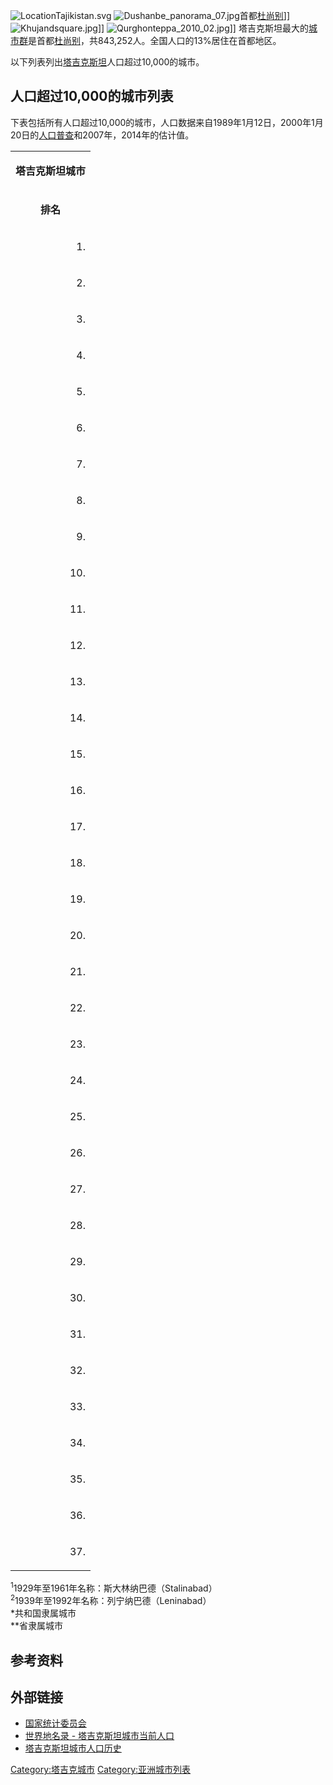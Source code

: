 {{noteTA
|G1=地名
}}
[[File:LocationTajikistan.svg|thumb]]
[[File:Dushanbe_panorama_07.jpg|thumb]]首都[[杜尚别|杜尚别]]]]
[[File:Khujandsquare.jpg|thumb]]]]
[[File:Qurghonteppa_2010_02.jpg|thumb]]]]
塔吉克斯坦最大的[[城市群|城市群]]是首都[[杜尚别|杜尚别]]，共843,252人。全国人口的13%居住在首都地区。

以下列表列出[[塔吉克斯坦|塔吉克斯坦]]人口超过10,000的城市。

==人口超过10,000的城市列表==
下表包括所有人口超过10,000的城市，人口数据来自1989年1月12日，2000年1月20日的[[人口普查|人口普查]]和2007年，2014年的估计值。
{| class="wikitable"     
|-----
|colspan="10" align="center" bgcolor="#FFA500" | '''塔吉克斯坦城市'''
|-----
| rowspan="3" align="center" bgcolor="#98FB98" | '''排名''' 
| colspan="3" align="center" bgcolor="#98FB98" | '''名称''' 
| colspan="4" align="center" bgcolor="#98FB98" | '''人口''' 
| rowspan="3" align="center" bgcolor="#98FB98" | '''行政区划''' 
| rowspan="3" align="center" bgcolor="#98FB98" | '''区'''
|-----
| rowspan="2" align="center" bgcolor="#98FB98" | '''中文翻译名''' 
| colspan="2" align="center" bgcolor="#98FB98" | '''塔吉克''' 
| rowspan="2" align="center" bgcolor="#98FB98" | '''1989年人口普查'''<ref name=census1989>[http://demoscope.ru/weekly/ssp/sng89_reg2.php 1989 census results]  {{webarchive|url=https://www.webcitation.org/65CnSL6Mw?url=http://demoscope.ru/weekly/ssp/sng89_reg2.php |date=2012-02-04 }}</ref> 
| rowspan="2" align="center" bgcolor="#98FB98" | '''2000年人口普查'''<ref name=census2000>[https://web.archive.org/web/20050211162447/http://tajikistan.ru/stat.htm  О первых итогах всеобщей переписи       населения 2000 года]</ref>
| rowspan="2" align="center" bgcolor="#98FB98" | '''2007年估计'''<ref>''Population of the Republic of Tajikistan as of 1 January 2008'', State Committee of Statistics, Dushanbe, 2008 {{ru icon}}</ref>
| rowspan="2" align="center" bgcolor="#98FB98" | '''2014年估计'''<ref>''Population of the Republic of Tajikistan as of 1 January 2014'', State Committee of Statistics, Dushanbe, 2014 {{ru icon}}</ref>
|----
| align="center" bgcolor="#98FB98" | '''西里尔字母''' 
| align="center" bgcolor="#98FB98" | '''波斯语'''
|-----
| align=right | 1. 
| [[杜尚别|杜尚别]]<sup>1</sup><nowiki>*</nowiki> 
| Душанбе 
| align=right | {{lang|fa|دوشنبه}}
| align=right | 595,820
| align=right | 562,000 
| align=right | 679,400
| align=right | 775,800
| [[杜尚别|杜尚别]] 
| 首都地区
|-----
|align=right | 2. 
| [[苦盏|苦盏]]<sup>2</sup><nowiki>**</nowiki> 
| Хуҷанд 
| align=right | {{lang|fa|خجند}} 
| align=right | 160,458
| align=right | 149,000 
| align=right | 155,900 
| align=right | 169,700
| [[索格特州|索格特州]] 
| [[苦盏|苦盏]]
|-----
|align=right | 3. 
| [[庫洛布|庫洛布]]<nowiki>**</nowiki> 
| Кӯлоб
| align=right | {{lang|fa|کولاب}} 
| align=right | 74,456
| align=right | 78,000
| align=right | 93,900
| align=right | 99,700
| [[哈特隆州|哈特隆州]] 
| [[庫洛布|庫洛布]]
|-----
|align=right | 4.
| [[庫爾干秋別|庫爾干秋別]]<nowiki>**</nowiki> 
| Қӯрғонтеппа 
| align=right | {{lang|fa|قرغان‌تپه}} 
| align=right | 58,505 
| align=right | 60,000
| align=right | 71,000 
| align=right | 101,600 || [[哈特隆州|哈特隆州]] 
| [[庫爾干秋別|庫爾干秋別]]
|-----
|align=right | 5. 
| [[伊斯塔拉夫尚|伊斯塔拉夫尚]]<nowiki>**</nowiki> 
| Истаравшан 
| align=right | {{lang|fa|استروشن}} 
| align=right | 45,763
| align=right | 51,000 
| align=right | 60,200
| align=right | 58,600
| [[索格特州|索格特州]] 
| [[伊斯塔拉夫尚|伊斯塔拉夫尚]]
|-----
|align=right | 6. 
| [[瓦赫達特|瓦赫達特]]<nowiki>*</nowiki> 
| Ваҳдат 
| align=right | {{lang|fa|کافرنهان}} 
| align=right | 45,731 
| align=right | 44,000 
| align=right | 49,100
| align=right | 52,900
| [[國家直轄區|國家直轄區]] 
| [[瓦赫達特|瓦赫達特]]
|-----
|align=right | 7. 
| [[科尼博多姆|科尼博多姆]]<nowiki>**</nowiki> 
| Конибодом 
| align=right | {{lang|fa|کانی‌بادام}} 
| align=right | 37,841
| align=right | 45,000 
| align=right | 47,100 
| align=right | 48,900
| [[索格特州|索格特州]] 
| [[科尼博多姆|科尼博多姆]]
|-----
|align=right | 8. 
| [[圖爾孫扎德|圖爾孫扎德]]<nowiki>*</nowiki> 
| Турсунзoдa 
| align=right | {{lang|fa|تورسون‌زاده}} 
| align=right | 40,593 
| align=right | 39,000 
| align=right | 44,200 
| align=right | 50,900
| [[國家直轄區|國家直轄區]] 
| [[圖爾孫扎德|圖爾孫扎德]]
|-----
|align=right | 9. 
| [[伊斯法拉|伊斯法拉]]<nowiki>**</nowiki> 
| Исфара 
| align=right | {{lang|fa|اسفره}} 
| align=right | 34,524
| align=right | 37,000
| align=right | 40,600
| align=right | 45,900
| [[索格特州|索格特州]] 
| [[伊斯法拉|伊斯法拉]]
|-----
|align=right | 10. 
| [[彭吉肯特|彭吉肯特]]<nowiki>**</nowiki> 
| Панҷакент 
| align=right | {{lang|fa|پنج‌کنت}} 
| align=right | 27,903
| align=right | 33,000 
| align=right | 35,900 
| align=right | 40,000
| [[索格特州|索格特州]] 
| [[彭吉肯特|彭吉肯特]]
|-----
|align=right | 11. 
| [[霍羅格|霍羅格]]<nowiki>**</nowiki> 
| Хоруғ 
| align=right | {{lang|fa|خاروغ}} 
| align=right | 20,318
| align=right | 28,000 
| align=right | 29,000 
| align=right | 28,800
| [[戈爾諾-巴達赫尚自治州|戈爾諾-巴達赫尚自治州]] || [[霍羅格|霍羅格]]
|-----
|align=right | 12. 
| 雅万 || Ёвон || align=right | {{lang|fa|یاوان}} 
| align=right | 20,148
| align=right | 20,000 
| align=right | 25,800
| align=right | 32,300
| [[哈特隆州|哈特隆州]] || 雅万区
|-----
|align=right | 13. 
| [[希薩爾|希薩爾]] 
| Ҳисор 
| align=right | {{lang|fa|حصار}} 
| align=right | 20,220
| align=right | 20,000 
| align=right | 23,200 
| align=right | 26,200
| [[國家直轄區|國家直轄區]] 
| 希薩爾区
|-----
|align=right | 14. 
| [[努雷克|努雷克]]<nowiki>**</nowiki> 
| Нoрaк 
| align=right | {{lang|fa|نورک}} 
| align=right | 20,752
| align=right | 19,000 
| align=right | 22,800 
| align=right | 27,200
| [[哈特隆州|哈特隆州]] || [[努雷克|努雷克]]
|-----
|align=right | 15. 
| 法尔哈尔
| Фархoр 
| align=right | {{lang|fa|فرخار}} 
| align=right | 17,915
| align=right | 20,000 
| align=right | 22,400 
| align=right | 22,500
| [[哈特隆州|哈特隆州]] 
| 法尔哈尔区
|-----
|align=right | 16.
| 沃斯
| Восеъ 
| align=right | {{lang|fa|واسع}} 
| align=right | 14,989 
| align=right | 20,000 
| align=right | 22,300 
| align=right | 22,400
| [[哈特隆州|哈特隆州]] 
| 沃斯区
|-----
| align=right | 17. 
| [[契卡洛夫斯克_(塔吉克斯坦)|契卡洛夫斯克]]<nowiki>**</nowiki> 
| Чкалов 
| align=right | {{lang|fa|چکلاو}} 
| align=right | 33,731
| align=right | 22,000 
| align=right | 22,200
| align=right | 31,900
| [[索格特州|索格特州]] 
| 契卡洛夫斯克胡库迈特
|-----
|align=right | 18. 
| 哈姆多尼
| Ҳамадонӣ 
| align=right | {{lang|fa|}} 
| align=right | 16,756 
| align=right | n/a 
| align=right | 20,700 
| align=right | 22,300
| [[哈特隆州|哈特隆州]] 
| 哈姆多尼区
|-----
| align=right | 19. 
| 丹加拉
| Данғара 
| align=right | {{lang|fa|دنغره}} 
| align=right | 16,898
| align=right | n/a 
| align=right | 20,600 
| align=right | 24,400
| [[哈特隆州|哈特隆州]] 
| 丹加拉区
|-----
| align=right | 20. 
| 斯莫尼奥
| Сомониён 
| align=right | {{lang|fa|}} 
| align=right | 16,623
| align=right | n/a 
| align=right | 18,600 
| align=right | 22,100
| [[國家直轄區|國家直轄區]] 
| 鲁达基区
|-----
|align=right | 21. 
| 戈佛若
| Бобоҷон Ғафуров 
| align=right | {{lang|fa|باباجان غفوروف}}
| align=right | 18,916
| align=right | 15,000
| align=right | 15,700
| align=right | 18,100 
| [[索格特州|索格特州]] 
| 戈佛若区
|-----
|align=right | 22. 
| 扎佛博德
| Зафаробод 
| align=right | {{lang|fa|ظفرآباد}} 
| align=right | 11,191
| align=right | n/a 
| align=right | 14,900 
| align=right | 16,600
| [[索格特州|索格特州]] 
| 扎佛博德区
|-----
|align=right | 23. 
| 科扎博德
| Колхозобод 
| align=right | {{lang|fa|}} 
| align=right | 13,354
| align=right | n/a 
| align=right | 14,900 
| align=right | 17,200
| [[哈特隆州|哈特隆州]] || 鲁米区
|-----
|align=right | 24. 
| 斯比特曼
| Спитамен 
| align=right | {{lang|fa|ناو}} 
| align=right | 13,863
| align=right | 13,000 
| align=right | 14,300
| align=right | 16,500
| [[索格特州|索格特州]] 
| 斯比特曼区
|-----
|align=right | 25. 
| 普罗列塔尔斯克
| Пролетар 
| align=right | {{lang|fa|}} 
| align=right | 15,104
| align=right | 13,000
| align=right | 13,900 
| align=right | 14,500
| [[索格特州|索格特州]] 
| 拉苏洛夫区
|-----
| align=right | 26. 
| 沙特兹
| Шаҳритус 
| align=right | {{lang|fa|شهر توز}} 
| align=right | 11,618
| align=right | 12,000 
| align=right | 13,500 
| align=right | 15,500
| [[哈特隆州|哈特隆州]] 
| 沙特兹区
|-----
|align=right | 27. 
| 社敦
| Шайдон
| align=right | {{lang|fa|اشت}} 
| align=right | 9,605
| align=right | 11,000
| align=right | 13,100 
| align=right | 14,700
| [[索格特州|索格特州]] 
| 阿什特区
|-----
|align=right | 28. 
| 塔博舍尔<nowiki>**</nowiki> 
| Табошар 
| align=right | {{lang|fa|تباشر}} 
| align=right | 20,166
| align=right | 12,000 
| align=right | 12,800 
| align=right | 15,600
| [[索格特州|索格特州]] 
| 塔博舍尔
|-----
|align=right | 29. 
| 埃哲斯曼
| Адрасмoн 
| align=right | {{lang|fa|ادرسمان}} 
| align=right | 11,298 
| align=right | n/a 
| align=right | 12,700 
| align=right | 14,300
| [[索格特州|索格特州]] 
| 凯若姆胡库迈特
|-----
|align=right | 30. 
| 凯若姆<nowiki>**</nowiki> 
| Қайроққум 
| align=right | {{lang|fa|}} 
| align=right | 12,819
| align=right | 10,000 
| align=right | 12,500 
| align=right | 14,800
| [[索格特州|索格特州]] 
| 凯若姆胡库迈特
|-----
| align=right | 31. 
| 列宁格勒茨基
| Ленинград
| align=right | {{lang|fa|مؤمن‌آباد}} 
| align=right | 9,764
| align=right | 11,000
| align=right | 12,500
| align=right | 12,900
| [[哈特隆州|哈特隆州]] 
| 穆姆博德区
|-----
| align=right | 32. 
| 瓦赫什
| Вахш 
| align=right | {{lang|fa|وخش}} 
| align=right | 10,587
| align=right | n/a 
| align=right | 12,300
| align=right | 13,800
| [[哈特隆州|哈特隆州]]
| 瓦赫什区
|-----
| align=right | 33. 
| 达斯蒂
| Дустӣ 
| align=right | {{lang|fa|}}
| align=right | 8,886
| align=right | 6,000
| align=right | 12,300
| align=right | 16,000
| [[哈特隆州|哈特隆州]] 
| 库姆森格区
|-----
|align=right | 34. 
| 布斯通
| Бӯстон 
| align=right | {{lang|fa|بوستان}} 
| align=right | 12,178 
| align=right | n/a 
| align=right | 11,600
| align=right | 13,200
| [[索格特州|索格特州]] 
| 马斯楚区
|-----
| align=right | 35. 
| 萨班特<nowiki>**</nowiki> 
| Сарбанд 
| align=right | {{lang|fa|سربند}} 
| align=right | 14,006 
| align=right | 11,000
| align=right | 13,000
| align=right | 15,300
| [[哈特隆州|哈特隆州]] 
| 萨班特
|-----
| align=right | 36. 
| 古比雪夫斯基
| Куйбышевcк 
| align=right | {{lang|fa|}} 
| align=right | 9,704
| align=right | 9,000 
| align=right | 10,600
| align=right | 12,500
| [[哈特隆州|哈特隆州]] 
| 贾米区
|-----
| align=right | 37. 
| 沙若拉
| Шарора
| align=right | {{lang|fa|}} 
| align=right | n/a
| align=right | 9,000 
| align=right | 10,000 
| align=right | 12,300
| [[國家直轄區|國家直轄區]]
| 希萨尔区
|}
<sup>1</sup>1929年至1961年名称：斯大林纳巴德（Stalinabad）<br/>
<sup>2</sup>1939年至1992年名称：列宁纳巴德（Leninabad）<br/>
<nowiki>*</nowiki>共和国隶属城市<br/>
<nowiki>**</nowiki>省隶属城市

== 参考资料 ==
{{reflist}}

== 外部链接 ==
*[https://web.archive.org/web/20071124141727/http://www.stat.tj/english/home.htm 国家统计委员会]
*[http://gazetteer.de/ 世界地名录 - 塔吉克斯坦城市当前人口]
*[http://www.citypopulation.de/Tajikistan_d.html 塔吉克斯坦城市人口历史]

{{Asia topic|城市列表}}

[[Category:塔吉克城市|Category:塔吉克城市]]
[[Category:亚洲城市列表|Category:亚洲城市列表]]